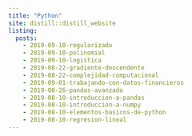 ```yaml
---
title: "Python"
site: distill::distill_website
listing: 
  posts:
    - 2019-09-10-regularizado
    - 2019-09-10-polinomial
    - 2019-09-10-logistica
    - 2019-08-22-gradiente-descendente
    - 2019-08-22-complejidad-computacional
    - 2019-09-01-trabajando-con-datos-financieros
    - 2019-08-26-pandas-avanzado
    - 2019-08-10-introduccion-a-pandas
    - 2019-08-10-introduccion-a-numpy
    - 2019-08-10-elementos-basicos-de-python
    - 2019-08-10-regresion-lineal
---
```

